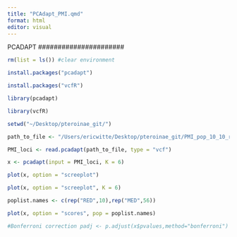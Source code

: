 ```yaml
---
title: "PCAdapt_PMI.qmd"
format: html
editor: visual
---
```


####################### 

PCADAPT \######################

```r
rm(list = ls()) #clear environment

install.packages("pcadapt")

install.packages("vcfR")

library(pcadapt)

library(vcfR)

setwd("~/Desktop/pteroinae_git/")

path_to_file <- "/Users/ericwitte/Desktop/pteroinae_git/PMI_pop_10_10_ref_genome/populations.snps.vcf"

PMI_loci <- read.pcadapt(path_to_file, type = "vcf")

```

```r
x <- pcadapt(input = PMI_loci, K = 6)

plot(x, option = "screeplot")

plot(x, option = "screeplot", K = 6)

poplist.names <- c(rep("RED",10),rep("MED",56))

plot(x, option = "scores", pop = poplist.names)

#Bonferroni correction padj <- p.adjust(x$pvalues,method="bonferroni") alpha <- 0.05 outliers_PMI_66 <- which(padj < alpha) length(outliers_PMI_66) outliers_PMI_66


```

